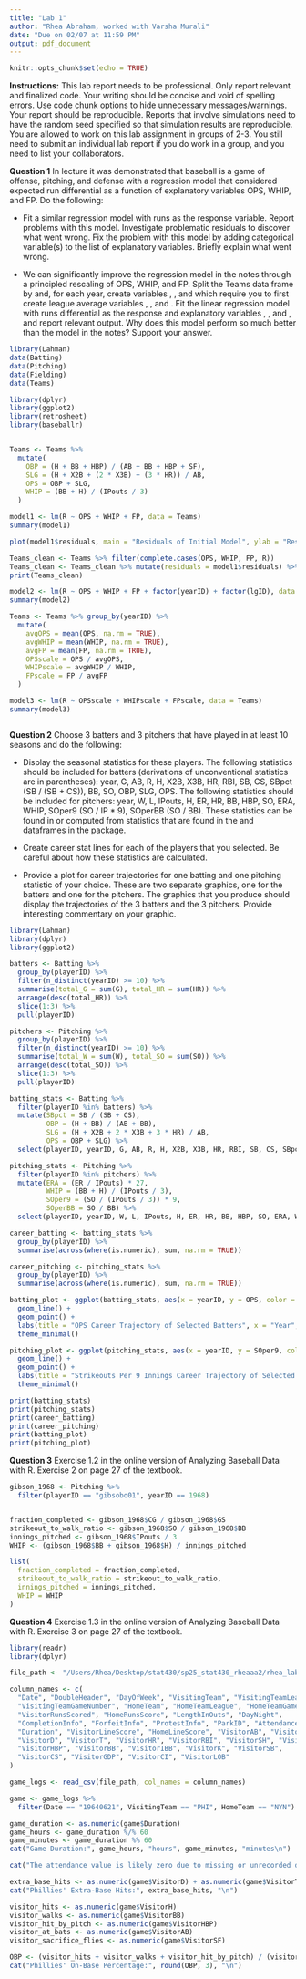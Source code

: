 ```yaml
---
title: "Lab 1"
author: "Rhea Abraham, worked with Varsha Murali"
date: "Due on 02/07 at 11:59 PM"
output: pdf_document
---
```


```r
knitr::opts_chunk$set(echo = TRUE)
```


**Instructions:** This lab report needs to be professional. Only report relevant and finalized code. Your writing should be concise and void of spelling errors. Use code chunk options to hide unnecessary messages/warnings. Your report should be reproducible. Reports that involve simulations need to have the random seed specified so that simulation results are reproducible. You are allowed to work on this lab assignment in groups of 2-3. You still need to submit an individual lab report if you do work in a group, and you need to list your collaborators. \vspace*{0.5cm}


**Question 1** In lecture it was demonstrated that baseball is a game of offense, pitching, and defense with a regression model that considered expected run differential as a function of explanatory variables OPS, WHIP, and FP. Do the following:

 - Fit a similar regression model with runs as the response variable. Report problems with this model. Investigate problematic residuals to discover what went wrong. Fix the problem with this model by adding categorical variable(s) to the list of explanatory variables. Briefly explain what went wrong. 
 
 - We can significantly improve the regression model in the notes through a principled rescaling of OPS, WHIP, and FP. Split the Teams data frame by \texttt{yearID} and, for each year, create variables \texttt{OPSscale = OPS/avgOPS}, \texttt{WHIPscale = avgWHIP/WHIP}, and \texttt{FPscale = FP/avgFP} which require you to first create league average variables \texttt{avgOPS}, \texttt{avgWHIP}, and \texttt{avgFP}. Fit the linear regression model with runs differential as the response and explanatory variables \texttt{OPSscale}, \texttt{WHIPscale}, and \texttt{FPscale}, and report relevant output. Why does this model perform so much better than the model in the notes? Support your answer. 

```r
library(Lahman)
data(Batting)
data(Pitching)
data(Fielding)
data(Teams)

library(dplyr)
library(ggplot2)
library(retrosheet)
library(baseballr)


Teams <- Teams %>%
  mutate(
    OBP = (H + BB + HBP) / (AB + BB + HBP + SF),
    SLG = (H + X2B + (2 * X3B) + (3 * HR)) / AB,
    OPS = OBP + SLG,
    WHIP = (BB + H) / (IPouts / 3)
  )

model1 <- lm(R ~ OPS + WHIP + FP, data = Teams)
summary(model1)

plot(model1$residuals, main = "Residuals of Initial Model", ylab = "Residuals")

Teams_clean <- Teams %>% filter(complete.cases(OPS, WHIP, FP, R))
Teams_clean <- Teams_clean %>% mutate(residuals = model1$residuals) %>% arrange(desc(abs(residuals))) %>% head(10)
print(Teams_clean)

model2 <- lm(R ~ OPS + WHIP + FP + factor(yearID) + factor(lgID), data = Teams)
summary(model2)

Teams <- Teams %>% group_by(yearID) %>%
  mutate(
    avgOPS = mean(OPS, na.rm = TRUE),
    avgWHIP = mean(WHIP, na.rm = TRUE),
    avgFP = mean(FP, na.rm = TRUE),
    OPSscale = OPS / avgOPS,
    WHIPscale = avgWHIP / WHIP,
    FPscale = FP / avgFP
  )

model3 <- lm(R ~ OPSscale + WHIPscale + FPscale, data = Teams)
summary(model3)



```
**Question 2** Choose 3 batters and 3 pitchers that have played in at least 10 seasons and do the following: 

 - Display the seasonal statistics for these players. The following statistics should be included for batters (derivations of unconventional statistics are in parentheses): year, G, AB, R, H, X2B, X3B, HR, RBI, SB, CS, SBpct (SB / (SB + CS)), BB, SO, OBP, SLG, OPS. The following statistics should be included for pitchers: year, W,  L, IPouts, H, ER, HR, BB, HBP, SO, ERA, WHIP, SOper9 (SO / IP * 9), SOperBB (SO / BB). These statistics can be found in or computed from statistics that are found in the \texttt{Batting} and \texttt{Pitching} dataframes in the \texttt{Lahman} package.

 - Create career stat lines for each of the players that you selected. Be careful about how these statistics are calculated.
 
 - Provide a plot for career trajectories for one batting and one pitching statistic of your choice. These are two separate graphics, one for the batters and one for the pitchers. The graphics that you produce should display the trajectories of the 3 batters and the 3 pitchers. Provide interesting commentary on your graphic.
 
```r

library(Lahman)
library(dplyr)
library(ggplot2)

batters <- Batting %>%
  group_by(playerID) %>%
  filter(n_distinct(yearID) >= 10) %>%
  summarise(total_G = sum(G), total_HR = sum(HR)) %>%
  arrange(desc(total_HR)) %>%
  slice(1:3) %>%
  pull(playerID)

pitchers <- Pitching %>%
  group_by(playerID) %>%
  filter(n_distinct(yearID) >= 10) %>%
  summarise(total_W = sum(W), total_SO = sum(SO)) %>%
  arrange(desc(total_SO)) %>%
  slice(1:3) %>%
  pull(playerID)

batting_stats <- Batting %>%
  filter(playerID %in% batters) %>%
  mutate(SBpct = SB / (SB + CS),
         OBP = (H + BB) / (AB + BB),
         SLG = (H + X2B + 2 * X3B + 3 * HR) / AB,
         OPS = OBP + SLG) %>%
  select(playerID, yearID, G, AB, R, H, X2B, X3B, HR, RBI, SB, CS, SBpct, BB, SO, OBP, SLG, OPS)

pitching_stats <- Pitching %>%
  filter(playerID %in% pitchers) %>%
  mutate(ERA = (ER / IPouts) * 27,
         WHIP = (BB + H) / (IPouts / 3),
         SOper9 = (SO / (IPouts / 3)) * 9,
         SOperBB = SO / BB) %>%
  select(playerID, yearID, W, L, IPouts, H, ER, HR, BB, HBP, SO, ERA, WHIP, SOper9, SOperBB)

career_batting <- batting_stats %>%
  group_by(playerID) %>%
  summarise(across(where(is.numeric), sum, na.rm = TRUE))

career_pitching <- pitching_stats %>%
  group_by(playerID) %>%
  summarise(across(where(is.numeric), sum, na.rm = TRUE))

batting_plot <- ggplot(batting_stats, aes(x = yearID, y = OPS, color = playerID)) +
  geom_line() +
  geom_point() +
  labs(title = "OPS Career Trajectory of Selected Batters", x = "Year", y = "OPS") +
  theme_minimal()

pitching_plot <- ggplot(pitching_stats, aes(x = yearID, y = SOper9, color = playerID)) +
  geom_line() +
  geom_point() +
  labs(title = "Strikeouts Per 9 Innings Career Trajectory of Selected Pitchers", x = "Year", y = "SO per 9 Innings") +
  theme_minimal()

print(batting_stats)
print(pitching_stats)
print(career_batting)
print(career_pitching)
print(batting_plot)
print(pitching_plot)

```
**Question 3** Exercise 1.2 in the online version of Analyzing Baseball Data with R. Exercise 2 on page 27 of the textbook.

```r
gibson_1968 <- Pitching %>%
  filter(playerID == "gibsobo01", yearID == 1968)


fraction_completed <- gibson_1968$CG / gibson_1968$GS
strikeout_to_walk_ratio <- gibson_1968$SO / gibson_1968$BB
innings_pitched <- gibson_1968$IPouts / 3
WHIP <- (gibson_1968$BB + gibson_1968$H) / innings_pitched

list(
  fraction_completed = fraction_completed,
  strikeout_to_walk_ratio = strikeout_to_walk_ratio,
  innings_pitched = innings_pitched,
  WHIP = WHIP
)


```

**Question 4** Exercise 1.3 in the online version of Analyzing Baseball Data with R. Exercise 3 on page 27 of the textbook.
```r
library(readr)
library(dplyr)

file_path <- "/Users/Rhea/Desktop/stat430/sp25_stat430_rheaaa2/rhea_labs/lab1/gl1964.txt" 

column_names <- c(
  "Date", "DoubleHeader", "DayOfWeek", "VisitingTeam", "VisitingTeamLeague",
  "VisitingTeamGameNumber", "HomeTeam", "HomeTeamLeague", "HomeTeamGameNumber",
  "VisitorRunsScored", "HomeRunsScore", "LengthInOuts", "DayNight",
  "CompletionInfo", "ForfeitInfo", "ProtestInfo", "ParkID", "Attendance",
  "Duration", "VisitorLineScore", "HomeLineScore", "VisitorAB", "VisitorH",
  "VisitorD", "VisitorT", "VisitorHR", "VisitorRBI", "VisitorSH", "VisitorSF",
  "VisitorHBP", "VisitorBB", "VisitorIBB", "VisitorK", "VisitorSB",
  "VisitorCS", "VisitorGDP", "VisitorCI", "VisitorLOB"
)

game_logs <- read_csv(file_path, col_names = column_names)

game <- game_logs %>%
  filter(Date == "19640621", VisitingTeam == "PHI", HomeTeam == "NYN")

game_duration <- as.numeric(game$Duration)
game_hours <- game_duration %/% 60
game_minutes <- game_duration %% 60
cat("Game Duration:", game_hours, "hours", game_minutes, "minutes\n")

cat("The attendance value is likely zero due to missing or unrecorded data in the log.\n")

extra_base_hits <- as.numeric(game$VisitorD) + as.numeric(game$VisitorT) + as.numeric(game$VisitorHR)
cat("Phillies' Extra-Base Hits:", extra_base_hits, "\n")

visitor_hits <- as.numeric(game$VisitorH)
visitor_walks <- as.numeric(game$VisitorBB)
visitor_hit_by_pitch <- as.numeric(game$VisitorHBP)
visitor_at_bats <- as.numeric(game$VisitorAB)
visitor_sacrifice_flies <- as.numeric(game$VisitorSF)

OBP <- (visitor_hits + visitor_walks + visitor_hit_by_pitch) / (visitor_at_bats + visitor_walks + visitor_hit_by_pitch + visitor_sacrifice_flies)
cat("Phillies' On-Base Percentage:", round(OBP, 3), "\n")

```


